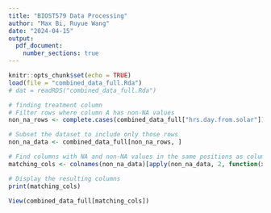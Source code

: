```yaml
---
title: "BIOST579 Data Processing"
author: "Max Bi, Ruyue Wang"
date: "2024-04-15"
output: 
  pdf_document:
    number_sections: true
---
```


```r
knitr::opts_chunk$set(echo = TRUE)
load(file = "combined_data_full.Rda")
# dat = readRDS("combined_data_full.Rda")
```

```r
# finding treatment column
# Filter rows where column A has non-NA values
non_na_rows <- complete.cases(combined_data_full["hrs.day.from.solar"])

# Subset the dataset to include only those rows
non_na_data <- combined_data_full[non_na_rows, ]

# Find columns with NA and non-NA values in the same positions as column A
matching_cols <- colnames(non_na_data)[apply(non_na_data, 2, function(x) all(is.na(x)) | all(!is.na(x)))]

# Display the resulting columns
print(matching_cols)

View(combined_data_full[matching_cols])
```

